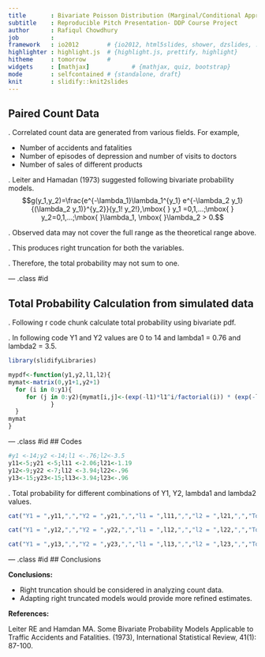 ---
title       : Bivariate Poisson Distribution (Marginal/Conditional Approach)
subtitle    : Reproducible Pitch Presentation- DDP Course Project
author      : Rafiqul Chowdhury
job         : 
framework   : io2012        # {io2012, html5slides, shower, dzslides, ...}
highlighter : highlight.js  # {highlight.js, prettify, highlight}
hitheme     : tomorrow      # 
widgets     : [mathjax]            # {mathjax, quiz, bootstrap}
mode        : selfcontained # {standalone, draft}
knit        : slidify::knit2slides
---

## Paired Count Data

. Correlated count data are generated from various fields. For example,

- Number of accidents and fatalities
- Number of episodes of depression and number of visits to doctors
- Number of sales of different products

. Leiter and Hamadan (1973) suggested following bivariate probability 
models.
$$g(y_1,y_2)=\frac{e^{-\lambda_1}\lambda_1^{y_1} e^{-\lambda_2 y_1}{(\lambda_2 y_1)}^{y_2}}{y_1! y_2!},\mbox{ } y_1 =0,1,...;\mbox{ } y_2=0,1,...;\mbox{ }\lambda_1, \mbox{ }\lambda_2 > 0.$$ 

. Observed data may not cover the full range as the 
theoretical range above. 

. This produces right truncation for both the variables. 

. Therefore, the total probability may not sum to one.

--- .class #id 

## Total Probability Calculation from simulated data
. Following r code chunk calculate total probability using bivariate pdf.

. In following code Y1 and Y2 values are 0 to 14 and lambda1 = 0.76 
and lambda2 = 3.5.

```{r,echo=TRUE, cache=TRUE} 
library(slidifyLibraries)

mypdf<-function(y1,y2,l1,l2){
mymat<-matrix(0,y1+1,y2+1)
  for (i in 0:y1){
     for (j in 0:y2){mymat[i,j]<-(exp(-l1)*l1^i/factorial(i)) * (exp(-l2*i)*(l2*i)^j/factorial(j))  
            }  
  } 
mymat
}
```

--- .class #id 
## Codes
```{r,echo=FALSE,cache=TRUE}   
#y1 <-14;y2 <-14;l1 <-.76;l2<-3.5
y11<-5;y21 <-5;l11 <-2.06;l21<-1.19
y12<-9;y22 <-7;l12 <-3.94;l22<-.96
y13<-15;y23<-15;l13<-3.94;l23<-.96
```   
. Total probability for different combinations of Y1, Y2, lambda1 and
lambda2 values.

```{r,echo=TRUE, cache=TRUE, results='asis'}   
cat("Y1 = ",y11,",","Y2 = ",y21,",","l1 = ",l11,",","l2 = ",l21,",","Total Prob. = ", sum(mypdf(y11,y21,l11,l21)),"\n")    

cat("Y1 = ",y12,",","Y2 = ",y22,",","l1 = ",l12,",","l2 = ",l22,",","Total Prob. = ", sum(mypdf(y12,y22,l12,l22)),"\n")  

cat("Y1 = ",y13,",","Y2 = ",y23,",","l1 = ",l13,",","l2 = ",l23,",","Total Prob. = ", sum(mypdf(y13,y23,l13,l23)),"\n") 
```  

--- .class #id 
## Conclusions

**Conclusions:**

- Right truncation should be considered in analyzing count data.
- Adapting right truncated models would provide more refined estimates.

**References:**

Leiter RE and Hamdan MA. Some Bivariate Probability Models Applicable to 
Traffic Accidents and Fatalities. (1973), International Statistical Review,
41(1): 87-100.




